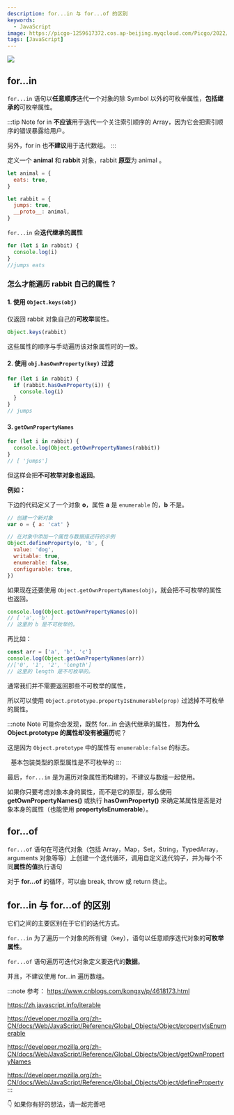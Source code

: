 ---
description: for...in 与 for...of 的区别
keywords:
  - JavaScript
image: https://picgo-1259617372.cos.ap-beijing.myqcloud.com/Picgo/2022/01/19-11-28-23-404Lab.jpeg
tags: [JavaScript]
---


<img
  className='Badges'
  src='https://picgo-1259617372.cos.ap-beijing.myqcloud.com/logo_chen_%E7%B4%AB%E8%89%B2.svg'
/>

## for...in

`for...in` 语句以**任意顺序**迭代一个对象的除 Symbol 以外的可枚举属性，**包括继承的**可枚举属性。

<!-- TODO: -->
<!-- 此处存在疑问 -->

:::tip Note
for in **不应该**用于迭代一个关注索引顺序的 Array，因为它会把索引顺序的错误暴露给用户。

另外，for in 也**不建议**用于迭代数组。
:::

定义一个 **animal** 和 **rabbit** 对象，rabbit **原型**为 animal 。

```js
let animal = {
  eats: true,
}

let rabbit = {
  jumps: true,
  __proto__: animal,
}
```

`for...in` 会**迭代继承的属性**

```js
for (let i in rabbit) {
  console.log(i)
}
//jumps eats
```

### 怎么才能遍历 rabbit 自己的属性？

#### 1. 使用 `Object.keys(obj)`

仅返回 rabbit 对象自己的**可枚举**属性。

```js
Object.keys(rabbit)
```

这些属性的顺序与手动遍历该对象属性时的一致。

#### 2. 使用 `obj.hasOwnProperty(key)` 过滤

```js
for (let i in rabbit) {
  if (rabbit.hasOwnProperty(i)) {
    console.log(i)
  }
}
// jumps
```

#### 3. `getOwnPropertyNames`

```js
for (let i in rabbit) {
  console.log(Object.getOwnPropertyNames(rabbit))
}
// [ 'jumps']
```

但这样会把**不可枚举对象也返回**。

**例如：**

下边的代码定义了一个对象 **o**，属性 **a** 是 `enumerable` 的，**b** 不是。

```js
// 创建一个新对象
var o = { a: 'cat' }

// 在对象中添加一个属性与数据描述符的示例
Object.defineProperty(o, 'b', {
  value: 'dog',
  writable: true,
  enumerable: false,
  configurable: true,
})
```

如果现在还要使用 `Object.getOwnPropertyNames(obj)`，就会把不可枚举的属性也返回。

```js
console.log(Object.getOwnPropertyNames(o))
// [ 'a', 'b' ]
// 这里的 b 是不可枚举的。
```

再比如：

```js
const arr = ['a', 'b', 'c']
console.log(Object.getOwnPropertyNames(arr))
//['0', '1', '2', 'length']
// 这里的 length 是不可枚举的。
```

通常我们并不需要返回那些不可枚举的属性，

所以可以使用 `Object.prototype.propertyIsEnumerable(prop)` 过滤掉不可枚举的属性。

:::note Note
可能你会发现，既然 for...in 会迭代继承的属性， 那**为什么 Object.prototype 的属性却没有被遍历**呢？

这是因为 `Object.prototype` 中的属性有 `enumerable:false` 的标志。

&nbsp;&nbsp;<Highlight color='#feca57'>基本包装类型的原型属性是不可枚举的</Highlight>
:::

最后，`for...in` 是为遍历对象属性而构建的，不建议与数组一起使用。

如果你只要考虑对象本身的属性，而不是它的原型，那么使用 **getOwnPropertyNames()** 或执行
**hasOwnProperty()** 来确定某属性是否是对象本身的属性（也能使用 **propertyIsEnumerable**）。

## **for...of**

`for...of` 语句在可迭代对象（包括 Array，Map，Set，String，TypedArray，arguments 对象等等）上创建一个迭代循环，调用自定义迭代钩子，并为每个不同**属性的值**执行语句

对于 **for...of** 的循环，可以由 break, throw 或 return 终止。

## **for...in** 与 **for...of** 的区别

它们之间的主要区别在于它们的<Highlight color="#feca57">迭代方式</Highlight>。

`for...in` 为了遍历一个对象的所有键（key），语句以任意顺序迭代对象的**可枚举属性**。

`for...of` 语句遍历可迭代对象定义要迭代的**数据**。

并且，不建议使用 for...in 遍历数组。

:::note 参考：
https://www.cnblogs.com/kongxy/p/4618173.html

https://zh.javascript.info/iterable

https://developer.mozilla.org/zh-CN/docs/Web/JavaScript/Reference/Global_Objects/Object/propertyIsEnumerable

https://developer.mozilla.org/zh-CN/docs/Web/JavaScript/Reference/Global_Objects/Object/getOwnPropertyNames

https://developer.mozilla.org/zh-CN/docs/Web/JavaScript/Reference/Global_Objects/Object/defineProperty
:::

<Highlight color='#feca57'>👇 如果你有好的想法，请一起完善吧</Highlight>

